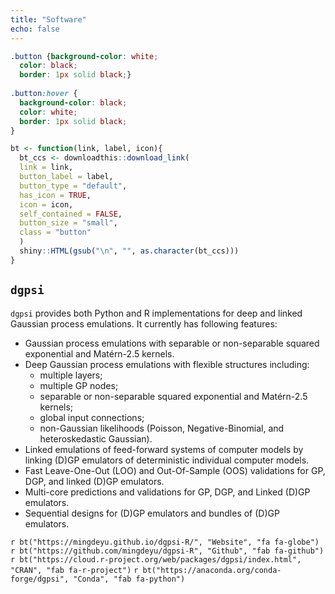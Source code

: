 ```yaml
---
title: "Software"
echo: false
---
```


<link rel="stylesheet" href="https://use.fontawesome.com/releases/v5.12.1/css/all.css" crossorigin="anonymous"> <link rel="stylesheet" href="https://cdn.jsdelivr.net/gh/jpswalsh/academicons@1/css/academicons.min.css">

```css
.button {background-color: white;
  color: black;
  border: 1px solid black;}
  
.button:hover {
  background-color: black;
  color: white;
  border: 1px solid black;
}
```

```r
bt <- function(link, label, icon){
  bt_ccs <- downloadthis::download_link(
  link = link,
  button_label = label,
  button_type = "default",
  has_icon = TRUE,
  icon = icon,
  self_contained = FALSE,
  button_size = "small",
  class = "button"
  ) 
  shiny::HTML(gsub("\n", "", as.character(bt_ccs)))
}
```

## `dgpsi`

`dgpsi` provides both Python and R implementations for deep and linked Gaussian process emulations. It currently has following features:

* Gaussian process emulations with separable or non-separable squared exponential and Mat&eacute;rn-2.5 kernels.
* Deep Gaussian process emulations with flexible structures including: 
    - multiple layers;
    - multiple GP nodes;
    - separable or non-separable squared exponential and Mat&eacute;rn-2.5 kernels;
    - global input connections;
    - non-Gaussian likelihoods (Poisson, Negative-Binomial, and heteroskedastic Gaussian).
* Linked emulations of feed-forward systems of computer models by linking (D)GP emulators of deterministic individual computer models.
* Fast Leave-One-Out (LOO) and Out-Of-Sample (OOS) validations for GP, DGP, and linked (D)GP emulators.
* Multi-core predictions and validations for GP, DGP, and Linked (D)GP emulators.
* Sequential designs for (D)GP emulators and bundles of (D)GP emulators.

`r bt("https://mingdeyu.github.io/dgpsi-R/", "Website", "fa fa-globe")` `r bt("https://github.com/mingdeyu/dgpsi-R", "Github", "fab fa-github")` `r bt("https://cloud.r-project.org/web/packages/dgpsi/index.html", "CRAN", "fab fa-r-project")` `r bt("https://anaconda.org/conda-forge/dgpsi", "Conda", "fab fa-python")`

